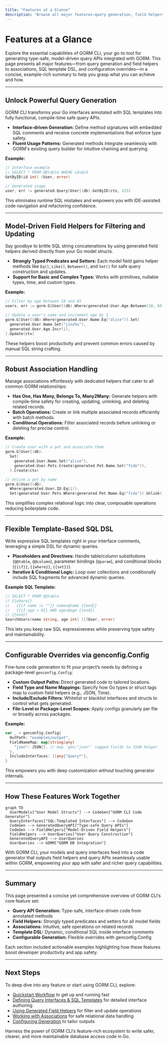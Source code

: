 ```yaml
---
title: "Features at a Glance"
description: "Browse all major features—query generation, field helpers, associations, template DSL, configuration overrides—in a single digestible summary, each with an example and implementation pointer."
---
```


# Features at a Glance

Explore the essential capabilities of GORM CLI, your go-to tool for generating type-safe, model-driven query APIs integrated with GORM. This page presents all major features—from query generation and field helpers to associations, SQL template DSL, and configuration overrides—in a concise, example-rich summary to help you grasp what you can achieve and how.

---

## Unlock Powerful Query Generation

GORM CLI transforms your Go interfaces annotated with SQL templates into fully functional, compile-time safe query APIs.

- **Interface‑driven Generation:** Define method signatures with embedded SQL comments and receive concrete implementations that enforce type safety.
- **Fluent Usage Patterns:** Generated methods integrate seamlessly with GORM's existing query builder for intuitive chaining and querying.

**Example:**
```go
// Interface example
// SELECT * FROM @@table WHERE id=@id
GetByID(id int) (User, error)

// Generated usage
user, err := generated.Query[User](db).GetByID(ctx, 123)
```

This eliminates runtime SQL mistakes and empowers you with IDE-assisted code navigation and refactoring confidence.

---

## Model-Driven Field Helpers for Filtering and Updating

Say goodbye to brittle SQL string concatenations by using generated field helpers derived directly from your Go model structs.

- **Strongly Typed Predicates and Setters:** Each model field gains helper methods like `Eq()`, `Like()`, `Between()`, and `Set()` for safe query construction and updates.
- **Support for Basic and Complex Types:** Works with primitives, nullable types, time, and custom types.

**Example:**
```go
// Filter by age between 18 and 65
users, err := gorm.G[User](db).Where(generated.User.Age.Between(18, 65)).Find(ctx)

// Update a user's name and increment age by 1
gorm.G[User](db).Where(generated.User.Name.Eq("alice")).Set(
  generated.User.Name.Set("jinzhu"),
  generated.User.Age.Incr(1),
).Update(ctx)
```

These helpers boost productivity and prevent common errors caused by manual SQL string crafting.

---

## Robust Association Handling

Manage associations effortlessly with dedicated helpers that cater to all common GORM relationships:

- **Has One, Has Many, Belongs To, Many2Many:** Generate helpers with compile-time safety for creating, updating, unlinking, and deleting related records.
- **Batch Operations:** Create or link multiple associated records efficiently with batch methods.
- **Conditional Operations:** Filter associated records before unlinking or deleting for precise control.

**Example:**
```go
// Create user with a pet and associate them
gorm.G[User](db).
  Set(
    generated.User.Name.Set("alice"),
    generated.User.Pets.Create(generated.Pet.Name.Set("fido")),
  ).Create(ctx)

// Unlink a pet by name
gorm.G[User](db).
  Where(generated.User.ID.Eq(1)).
  Set(generated.User.Pets.Where(generated.Pet.Name.Eq("fido")).Unlink()).Update(ctx)
```

This simplifies complex relational logic into clear, composable operations reducing boilerplate code.

---

## Flexible Template-Based SQL DSL

Write expressive SQL templates right in your interface comments, leveraging a simple DSL for dynamic queries.

- **Placeholders and Directives:** Handle table/column substitutions (`@@table`, `@@column`), parameter bindings (`@param`), and conditional blocks (`{{if}}`, `{{where}}`, `{{set}}`).
- **Iterative & Conditional Logic:** Loop over collections and conditionally include SQL fragments for advanced dynamic queries.

**Example SQL Template:**
```go
// SELECT * FROM @@table
// {{where}}
//   {{if name != ""}} name=@name {{end}}
//   {{if age > 0}} AND age=@age {{end}}
// {{end}}
SearchUsers(name string, age int) ([]User, error)
```

This lets you keep raw SQL expressiveness while preserving type safety and maintainability.

---

## Configurable Overrides via genconfig.Config

Fine-tune code generation to fit your project’s needs by defining a package-level `genconfig.Config`:

- **Custom Output Paths:** Direct generated code to tailored locations.
- **Field Type and Name Mappings:** Specify how Go types or struct tags map to custom field helpers (e.g., JSON, Time).
- **Include/Exclude Filters:** Whitelist or blacklist interfaces and structs to control what gets generated.
- **File-Level or Package-Level Scopes:** Apply configs granularly per file or broadly across packages.

**Example:**
```go
var _ = genconfig.Config{
  OutPath: "examples/output",
  FieldNameMap: map[string]any{
    "json": JSON{}, // map `gen:"json"` tagged fields to JSON helper
  },
  IncludeInterfaces: []any{"Query*"},
}
```

This empowers you with deep customization without touching generator internals.

---

## How These Features Work Together

```mermaid
graph TD
  UserModels["User Model Structs"] --> CodeGen["GORM CLI Code Generator"]
  QueryInterfaces["SQL-Templated Interfaces"] --> CodeGen
  CodeGen --> GeneratedQueryAPI["Type-safe Query APIs"]
  CodeGen --> FieldHelpers["Model-Driven Field Helpers"]
  FieldHelpers --> UserQueries["User Query Construction"]
  GeneratedQueryAPI --> UserQueries
  UserQueries --> GORM["GORM DB Integration"]
```

With GORM CLI, your models and query interfaces feed into a code generator that outputs field helpers and query APIs seamlessly usable within GORM, empowering your app with safer and richer query capabilities.

---

## Summary

This page presented a concise yet comprehensive overview of GORM CLI’s core feature set:

- **Query API Generation:** Type-safe, interface-driven code from annotated methods
- **Field Helpers:** Strongly typed predicates and setters for all model fields
- **Associations:** Intuitive, safe operations on related records
- **Template DSL:** Dynamic, conditional SQL inside interface comments
- **Configurable Generation:** Flexible overrides with genconfig.Config

Each section included actionable examples highlighting how these features boost developer productivity and app safety.


---

## Next Steps

To deep dive into any feature or start using GORM CLI, explore:

- [Quickstart Workflow](../getting-started/quickstart-workflow) to get up and running fast
- [Defining Query Interfaces & SQL Templates](../../guides/core-workflows/query-apis-and-templates) for detailed interface authoring
- [Using Generated Field Helpers](../../guides/core-workflows/using-generated-field-helpers) for filter and update operations
- [Working with Associations](../../guides/core-workflows/associations-best-practices) for safe relational data handling
- [Configuring Generation](../../guides/advanced-usage/configuring-generation) to tailor outputs

Harness the power of GORM CLI’s feature-rich ecosystem to write safer, clearer, and more maintainable database access code in Go.